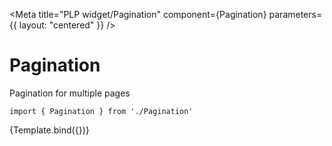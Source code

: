 
<Meta
    title="PLP widget/Pagination"
    component={Pagination}
    parameters={{
        layout: "centered"
    }}
/>


# Pagination

Pagination for multiple pages

```
import { Pagination } from './Pagination'
```

<Canvas>
    <Story
        name="Pagination"
        args={{
            totalPages: 3,
            currentPage: 1,
            pageSize: 12,
            onPageChange: action("onPageChange")
        }}
    >
        {Template.bind({})}
    </Story>
</Canvas>
